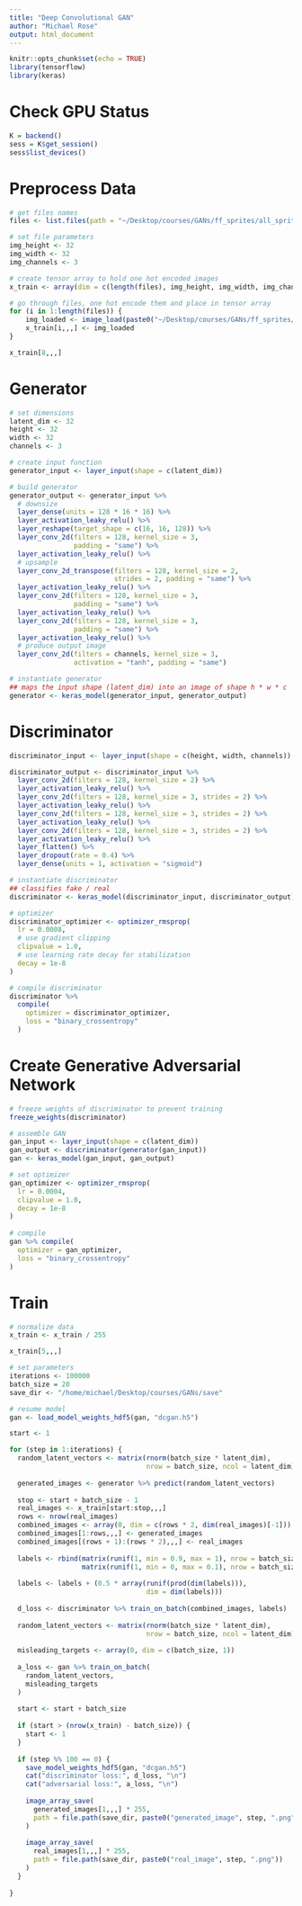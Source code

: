 ```yaml
---
title: "Deep Convolutional GAN"
author: "Michael Rose"
output: html_document
---
```


```r
knitr::opts_chunk$set(echo = TRUE)
library(tensorflow)
library(keras)
```

# Check GPU Status

```r
K = backend()
sess = K$get_session()
sess$list_devices()
```


# Preprocess Data

```r
# get files names
files <- list.files(path = "~/Desktop/courses/GANs/ff_sprites/all_sprite_imgs")

# set file parameters
img_height <- 32
img_width <- 32
img_channels <- 3

# create tensor array to hold one hot encoded images
x_train <- array(dim = c(length(files), img_height, img_width, img_channels))

# go through files, one hot encode them and place in tensor array
for (i in 1:length(files)) {
    img_loaded <- image_load(paste0("~/Desktop/courses/GANs/ff_sprites/all_sprite_imgs/", files[[i]]), target_size = c(img_height, img_width)) %>% image_to_array(data_format = "channels_last")
    x_train[i,,,] <- img_loaded
}

x_train[8,,,]

```


# Generator

```r
# set dimensions  
latent_dim <- 32
height <- 32
width <- 32
channels <- 3

# create input function
generator_input <- layer_input(shape = c(latent_dim))

# build generator
generator_output <- generator_input %>% 
  # downsize
  layer_dense(units = 128 * 16 * 16) %>% 
  layer_activation_leaky_relu() %>% 
  layer_reshape(target_shape = c(16, 16, 128)) %>% 
  layer_conv_2d(filters = 128, kernel_size = 3,
                padding = "same") %>% 
  layer_activation_leaky_relu() %>% 
  # upsample
  layer_conv_2d_transpose(filters = 128, kernel_size = 2,
                          strides = 2, padding = "same") %>% 
  layer_activation_leaky_relu() %>% 
  layer_conv_2d(filters = 128, kernel_size = 3, 
                padding = "same") %>% 
  layer_activation_leaky_relu() %>% 
  layer_conv_2d(filters = 128, kernel_size = 3, 
                padding = "same") %>% 
  layer_activation_leaky_relu() %>% 
  # produce output image 
  layer_conv_2d(filters = channels, kernel_size = 3,
                activation = "tanh", padding = "same") 

# instantiate generator
## maps the input shape (latent_dim) into an image of shape h * w * c
generator <- keras_model(generator_input, generator_output)
```

# Discriminator 

```r
discriminator_input <- layer_input(shape = c(height, width, channels))

discriminator_output <- discriminator_input %>% 
  layer_conv_2d(filters = 128, kernel_size = 2) %>% 
  layer_activation_leaky_relu() %>% 
  layer_conv_2d(filters = 128, kernel_size = 3, strides = 2) %>% 
  layer_activation_leaky_relu() %>% 
  layer_conv_2d(filters = 128, kernel_size = 3, strides = 2) %>% 
  layer_activation_leaky_relu() %>% 
  layer_conv_2d(filters = 128, kernel_size = 3, strides = 2) %>% 
  layer_activation_leaky_relu() %>% 
  layer_flatten() %>% 
  layer_dropout(rate = 0.4) %>% 
  layer_dense(units = 1, activation = "sigmoid")

# instantiate discriminator
## classifies fake / real
discriminator <- keras_model(discriminator_input, discriminator_output)

# optimizer
discriminator_optimizer <- optimizer_rmsprop(
  lr = 0.0008,
  # use gradient clipping
  clipvalue = 1.0, 
  # use learning rate decay for stabilization
  decay = 1e-8
)

# compile discriminator 
discriminator %>% 
  compile(
    optimizer = discriminator_optimizer, 
    loss = "binary_crossentropy"
  )
```


# Create Generative Adversarial Network

```r
# freeze weights of discriminator to prevent training
freeze_weights(discriminator)

# assemble GAN
gan_input <- layer_input(shape = c(latent_dim))
gan_output <- discriminator(generator(gan_input))
gan <- keras_model(gan_input, gan_output)

# set optimizer
gan_optimizer <- optimizer_rmsprop(
  lr = 0.0004, 
  clipvalue = 1.0, 
  decay = 1e-8
)
  
# compile
gan %>% compile(
  optimizer = gan_optimizer, 
  loss = "binary_crossentropy"
)
```

# Train

```r
# normalize data
x_train <- x_train / 255

x_train[5,,,]

# set parameters 
iterations <- 100000
batch_size = 20
save_dir <- "/home/michael/Desktop/courses/GANs/save"
```

```r
# resume model
gan <- load_model_weights_hdf5(gan, "dcgan.h5")
```


```r
start <- 1

for (step in 1:iterations) {
  random_latent_vectors <- matrix(rnorm(batch_size * latent_dim),
                                  nrow = batch_size, ncol = latent_dim)
  
  generated_images <- generator %>% predict(random_latent_vectors)
  
  stop <- start + batch_size - 1
  real_images <- x_train[start:stop,,,]
  rows <- nrow(real_images)
  combined_images <- array(0, dim = c(rows * 2, dim(real_images)[-1]))
  combined_images[1:rows,,,] <- generated_images
  combined_images[(rows + 1):(rows * 2),,,] <- real_images
  
  labels <- rbind(matrix(runif(1, min = 0.9, max = 1), nrow = batch_size, ncol = 1), 
                  matrix(runif(1, min = 0, max = 0.1), nrow = batch_size, ncol = 1))
  
  labels <- labels + (0.5 * array(runif(prod(dim(labels))),
                                  dim = dim(labels)))
  
  d_loss <- discriminator %>% train_on_batch(combined_images, labels)
  
  random_latent_vectors <- matrix(rnorm(batch_size * latent_dim),
                                  nrow = batch_size, ncol = latent_dim)
  
  misleading_targets <- array(0, dim = c(batch_size, 1))
  
  a_loss <- gan %>% train_on_batch(
    random_latent_vectors,
    misleading_targets
  )
  
  start <- start + batch_size
  
  if (start > (nrow(x_train) - batch_size)) {
    start <- 1
  }
  
  if (step %% 100 == 0) {
    save_model_weights_hdf5(gan, "dcgan.h5")
    cat("discriminator loss:", d_loss, "\n")
    cat("adversarial loss:", a_loss, "\n")
    
    image_array_save(
      generated_images[1,,,] * 255,
      path = file.path(save_dir, paste0("generated_image", step, ".png"))
    )
    
    image_array_save(
      real_images[1,,,] * 255, 
      path = file.path(save_dir, paste0("real_image", step, ".png"))
    )
  }
  
}
```
